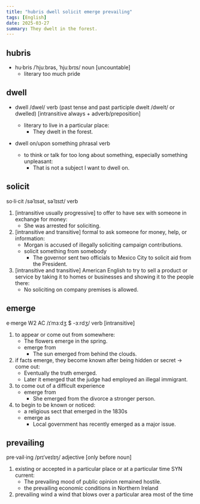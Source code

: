 ```yaml
---
title: "hubris dwell solicit emerge prevailing"
tags: [English]
date: 2025-03-27
summary: They dwelt in the forest.
---
```


## hubris

- hu·bris /ˈhjuːbrəs, ˈhjuːbrɪs/ noun [uncountable]
  - literary too much pride

## dwell

- dwell /dwel/ verb (past tense and past participle dwelt /dwelt/ or dwelled) [intransitive always + adverb/preposition]

  - literary to live in a particular place:
    - They dwelt in the forest.

- dwell on/upon something phrasal verb
  - to think or talk for too long about something, especially something unpleasant:
    - That is not a subject I want to dwell on.

## solicit

so·li·cit /səˈlɪsət, səˈlɪsɪt/ verb

1. [intransitive usually progressive] to offer to have sex with someone in exchange for money:
   - She was arrested for soliciting.
2. [intransitive and transitive] formal to ask someone for money, help, or information:
   - Morgan is accused of illegally soliciting campaign contributions.
   - solicit something from somebody
     - The governor sent two officials to Mexico City to solicit aid from the President.
3. [intransitive and transitive] American English to try to sell a product or service by taking it to homes or businesses and showing it to the people there:
   - No soliciting on company premises is allowed.

## emerge

e·merge W2 AC /ɪˈmɜːdʒ $ -ɜːrdʒ/ verb [intransitive]

1. to appear or come out from somewhere:
   - The flowers emerge in the spring.
   - emerge from
     - The sun emerged from behind the clouds.
2. if facts emerge, they become known after being hidden or secret → come out:
   - Eventually the truth emerged.
   - Later it emerged that the judge had employed an illegal immigrant.
3. to come out of a difficult experience
   - emerge from
     - She emerged from the divorce a stronger person.
4. to begin to be known or noticed:
   - a religious sect that emerged in the 1830s
   - emerge as
     - Local government has recently emerged as a major issue.

## prevailing

pre·vail·ing /prɪˈveɪlɪŋ/ adjective [only before noun]

1. existing or accepted in a particular place or at a particular time SYN current:
   - The prevailing mood of public opinion remained hostile.
   - the prevailing economic conditions in Northern Ireland
2. prevailing wind a wind that blows over a particular area most of the time

